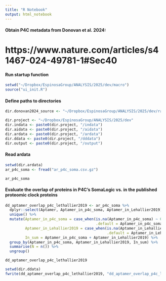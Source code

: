 ```yaml
---
title: "R Notebook"
output: html_notebook
---
```


#### Obtain P4C metadata from Donovan et al. 2024:
# https://www.nature.com/articles/s41467-024-49781-1#Sec40

#### Run startup function
```r
setwd("~/Dropbox/EspinosaGroup/ANALYSIS/2025/dev/macro")
source("ui_init.R")
```
#### Define paths to directories
```r
dir.donovan2024_source <- "~/Dropbox/EspinosaGroup/ANALYSIS/2025/dev/rawdata/Donovan2024_syn31481952.5"

dir.project <- "~/Dropbox/EspinosaGroup/ANALYSIS/2025/dev"
dir.indata <- paste0(dir.project, "/indata")
dir.aidata <- paste0(dir.project, "/aidata")
dir.ardata <- paste0(dir.project, "/ardata")
dir.ddata <- paste0(dir.project, "/dddata")
dir.output <- paste0(dir.project, "/output")
```

#### Read ardata
```r
setwd(dir.ardata)
ar_p4c_soma <- fread("ar_p4c_soma.csv.gz")

ar_p4c_soma
```

#### Evaluate the overlap of proteins in P4C's SomaLogic vs. in the published proteomic clock proteins
```r
dd_aptamer_overlap_p4c_lethallier2019 <- ar_p4c_soma %>%
  dplyr::select(Aptamer, Aptamer_in_p4c_soma, Aptamer_in_Lehallier2019) %>%
  unique() %>%
  mutate(Aptamer_in_p4c_soma = case_when(is.na(Aptamer_in_p4c_soma) ~ 0,
                                         .default = Aptamer_in_p4c_soma),
         Aptamer_in_Lehallier2019 = case_when(is.na(Aptamer_in_Lehallier2019) ~ 0,
                                              .default = Aptamer_in_Lehallier2019),
         In_sum = Aptamer_in_p4c_soma + Aptamer_in_Lehallier2019) %>%
  group_by(Aptamer_in_p4c_soma, Aptamer_in_Lehallier2019, In_sum) %>%
  summarise(N = n()) %>%
  ungroup()

dd_aptamer_overlap_p4c_lethallier2019
```

```r
setwd(dir.ddata)
fwrite(dd_aptamer_overlap_p4c_lethallier2019, "dd_aptamer_overlap_p4c_lethallier2019.csv")
```

